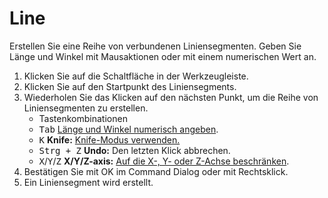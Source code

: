 
# Line

<Reference shortcut="Umschalt + A" command="Line" button="Werkzeugleiste" />

Erstellen Sie eine Reihe von verbundenen Liniensegmenten. Geben Sie Länge und Winkel mit Mausaktionen oder mit einem numerischen Wert an.

1. Klicken Sie auf die Schaltfläche <ButtonIcon type="button-line" /> in der Werkzeugleiste.
2. Klicken Sie auf den Startpunkt des Liniensegments.
3. Wiederholen Sie das Klicken auf den nächsten Punkt, um die Reihe von Liniensegmenten zu erstellen.
   - <Kst>Tastenkombinationen</Kst>
   - <kbd>Tab</kbd> [Länge und Winkel numerisch angeben](./sketching-essentials#specify-dimensions-numerically).
   - <kbd>K</kbd> **Knife:** [Knife-Modus verwenden.](./sketching-essentials#use-knife-mode)
   - <kbd>Strg + Z</kbd> **Undo:** Den letzten Klick abbrechen.
   - <kbd>X</kbd>/<kbd>Y</kbd>/<kbd>Z</kbd> **X/Y/Z-axis:** [Auf die X-, Y- oder Z-Achse beschränken](./sketching-essentials#constrain-to-an-axis).
4. Bestätigen Sie mit OK im Command Dialog oder mit Rechtsklick.
5. Ein Liniensegment wird erstellt.

<VideoPlayer fileName="line"/>